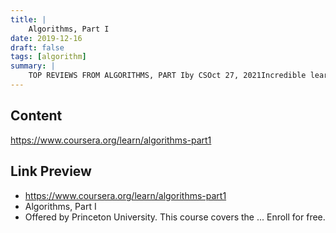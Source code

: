 ```yaml
---
title: |
    Algorithms, Part I
date: 2019-12-16
draft: false
tags: [algorithm]
summary: |
    TOP REVIEWS FROM ALGORITHMS, PART Iby CSOct 27, 2021Incredible learning experience. Every programmer in industry should take this course if only to dispel the idea that with the advent of cloud computing...
---
```


## Content

https://www.coursera.org/learn/algorithms-part1

## Link Preview

- https://www.coursera.org/learn/algorithms-part1
- Algorithms, Part I
- Offered by Princeton University. This course covers the ... Enroll for free.
